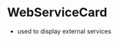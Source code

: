 
<Meta title="Misc/WebServiceCard" component={WebServiceCard} />

# WebServiceCard

-   used to display external services

<Story name="WebServiceCard">
    <WebServiceCard
        title="my Title"
        description="my description"
        image="https://picsum.photos/680/480"
        url="https://google.com"
        tags={['Informationen', 'PDF']}
        pros={['Pro1', 'Pro2']}
        contra={['Contra1']}
    />
</Story>
